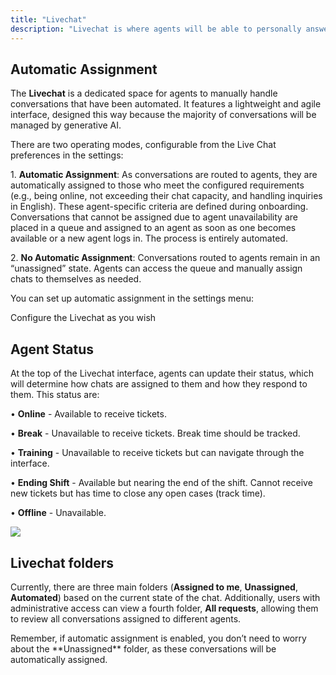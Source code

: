```yaml
---
title: "Livechat"
description: "Livechat is where agents will be able to personally answer users"
---
```


## Automatic Assignment

The **Livechat** is a dedicated space for agents to manually handle conversations that have been automated. It features a lightweight and agile interface, designed this way because the majority of conversations will be managed by generative AI.

There are two operating modes, configurable from the Live Chat preferences in the settings:

1\. **Automatic Assignment**: As conversations are routed to agents, they are automatically assigned to those who meet the configured requirements (e.g., being online, not exceeding their chat capacity, and handling inquiries in English). These agent-specific criteria are defined during onboarding. Conversations that cannot be assigned due to agent unavailability are placed in a queue and assigned to an agent as soon as one becomes available or a new agent logs in. The process is entirely automated.

2\. **No Automatic Assignment**: Conversations routed to agents remain in an “unassigned” state. Agents can access the queue and manually assign chats to themselves as needed.

You can set up automatic assignment in the settings menu:

<CardGroup cols={2}>
  <Card title="Livechat preferences" icon="screwdriver-wrench" href="https://lovi.mintlify.app/ug_settings_en">
    Configure the Livechat as you wish
  </Card>
</CardGroup>

## Agent Status

At the top of the Livechat interface, agents can update their status, which will determine how chats are assigned to them and how they respond to them. This status are:

• **Online** - Available to receive tickets.

• **Break** - Unavailable to receive tickets. Break time should be tracked.

• **Training** - Unavailable to receive tickets but can navigate through the interface.

• **Ending Shift** - Available but nearing the end of the shift. Cannot receive new tickets but has time to close any open cases (track time).

• **Offline** - Unavailable.

![](/chatstatus.png)

## Livechat folders

Currently, there are three main folders (**Assigned to me**, **Unassigned**, **Automated**) based on the current state of the chat. Additionally, users with administrative access can view a fourth folder, **All requests**, allowing them to review all conversations assigned to different agents.

<Note>
  Remember, if automatic assignment is enabled, you don’t need to worry about the **Unassigned** folder, as these conversations will be automatically assigned.
</Note>